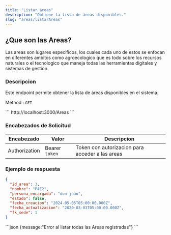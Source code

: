 ```yaml
---
title: "Listar áreas"
description: "Obtiene la lista de áreas disponibles."
slug: "areas/listarAreas"
---
```



<h2>¿Que son las Areas?</h2>

Las areas son lugares especificos, los cuales cada uno de estos se enfocan en diferentes ambitos como agroecologico que es todo sobre los recursos naturales o el tecnologico que maneja todas las herramientas digitales y sistemas de gestion.


<h3>Descripcion</h3>

Este endpoint permite obtener la lista de áreas disponibles en el sistema.

Method : `GET`

<Tabs>
  <TabItem label="Endpoint">
  ```
  http://localhost:3000/Areas
  ```
  </TabItem>
</Tabs>

<h3>Encabezados de Solicitud</h3>

| Encabezado | Valor | Descripcion
|----------|-------| -------
| Authorization |  Bearer `token` | Token con autorizacion para acceder a las areas


<h3>Ejemplo de respuesta</h3>


<Tabs>
  <TabItem label="Status 200">

  ```json
{
    "id_area": 3,
    "nombre": "PAE2",
    "persona_encargada": "don juan",
    "estado": false,
    "fecha_creacion": "2024-05-05T05:00:00.000Z",
    "fecha_actualizacion": "2020-03-03T05:00:00.000Z",
    "fk_sede": 1
}
```
  </TabItem>

  <TabItem label="Status 400">
  ```json
  {message:"Error al listar todas las Areas registradas"}
  ```
  </TabItem>
</Tabs>



